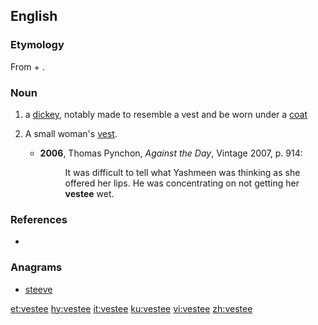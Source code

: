 ==English==

===Etymology===
From {{term|vest}} + {{term|-ee}}.

===Noun===
{{en-noun}}

# a [[dickey]], notably made to resemble a vest and be worn under a [[coat]]
# {{context|US|lang=en}} A small woman's [[vest]].
#* '''2006''', Thomas Pynchon, ''Against the Day'', Vintage 2007, p. 914:
#*: It was difficult to tell what Yashmeen was thinking as she offered her lips. He was concentrating on not getting her '''vestee''' wet.

===References===
* {{R:Websters}}

===Anagrams===
* [[steeve#English|steeve]]

[[et:vestee]]
[[hy:vestee]]
[[it:vestee]]
[[ku:vestee]]
[[vi:vestee]]
[[zh:vestee]]